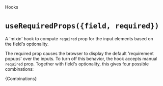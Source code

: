 

<Meta title="hooks/useRequiredProps" />

<hgroup>

<p class="category">Hooks</p>

# `useRequiredProps({field, required})`

A 'mixin' hook to compute `required` prop for the input elements based on the field's optionality.

</hgroup>

The required prop causes the browser to display the default 'requirement popups' over the inputs. To turn off this behavior, the hook
accepts manual `required` prop. Together with field's optionality, this gives four possible combinations:

<Markdown>{Combinations}</Markdown>
